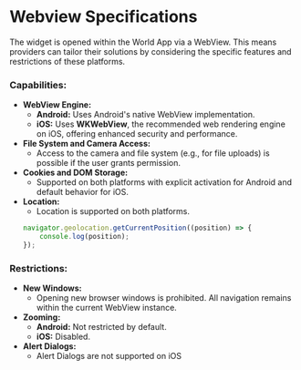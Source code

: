 # Webview Specifications

The widget is opened within the World App via a WebView. This means providers can tailor their solutions by considering the specific features and restrictions of these platforms.

### **Capabilities:**

- **WebView Engine:**
    - **Android:** Uses Android's native WebView implementation.
    - **iOS:** Uses **WKWebView**, the recommended web rendering engine on iOS, offering enhanced security and performance.
- **File System and Camera Access:**
    - Access to the camera and file system (e.g., for file uploads) is possible if the user grants permission.
- **Cookies and DOM Storage:**
    - Supported on both platforms with explicit activation for Android and default behavior for iOS.
- **Location:**
    - Location is supported on both platforms.
    ```javascript
    navigator.geolocation.getCurrentPosition((position) => {
        console.log(position);
    });
    ```

### **Restrictions:**

- **New Windows:**
    - Opening new browser windows is prohibited. All navigation remains within the current WebView instance.
- **Zooming:**
    - **Android:** Not restricted by default.
    - **iOS:** Disabled.
- **Alert Dialogs:**
    - Alert Dialogs are not supported on iOS